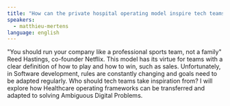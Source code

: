 ```yaml
---
title: "How can the private hospital operating model inspire tech teams?"
speakers:
  - matthieu-mertens
language: english
---
```

"You should run your company like a professional sports team, not a family" Reed Hastings, co-founder Netflix.
This model has its virtue for teams with a clear definition of how to play and how to win, such as sales. Unfortunately, in Software development, rules are constantly changing and goals need to be adapted regularly.
Who should tech teams take inspiration from?  I will explore how Healthcare operating frameworks can be transferred and adapted to solving Ambiguous Digital Problems.
